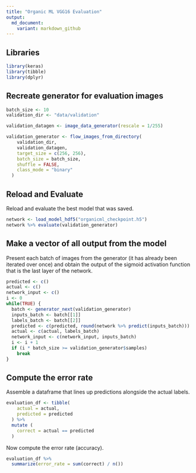 ```yaml
---
title: "Organic ML VGG16 Evaluation"
output:
  md_document:
    variant: markdown_github
---
```


## Libraries

```r
library(keras)
library(tibble)
library(dplyr)
```

## Recreate generator for evaluation images

```r
batch_size <- 10
validation_dir <- "data/validation"

validation_datagen <- image_data_generator(rescale = 1/255)

validation_generator <- flow_images_from_directory(
    validation_dir,
    validation_datagen,
    target_size = c(256, 256),
    batch_size = batch_size,
    shuffle = FALSE,
    class_mode = "binary"
  )
```

## Reload and Evaluate

Reload and evaluate the best model that was saved.

```r
network <- load_model_hdf5("organicml_checkpoint.h5")
network %>% evaluate(validation_generator)
```

## Make a vector of all output from the model

Present each batch of images from the generator (it has already been iterated over once) and obtain the output of the sigmoid activation function that is the last layer of the network.

```r
predicted <- c()
actual <- c()
network_input <- c()
i <- 0
while(TRUE) {
  batch <- generator_next(validation_generator)
  inputs_batch <- batch[[1]]
  labels_batch <- batch[[2]]
  predicted <- c(predicted, round(network %>% predict(inputs_batch)))
  actual <- c(actual, labels_batch)
  network_input <- c(network_input, inputs_batch)
  i <- i + 1
  if (i * batch_size >= validation_generator$samples)
    break
}
```

## Compute the error rate

Assemble a dataframe that lines up predictions alongside the actual labels.

```r
evaluation_df <- tibble(
    actual = actual,
    predicted = predicted
  ) %>%
  mutate (
    correct = actual == predicted
  )
```

Now compute the error rate (accuracy).
```r
evaluation_df %>% 
  summarize(error_rate = sum(correct) / n())
```

